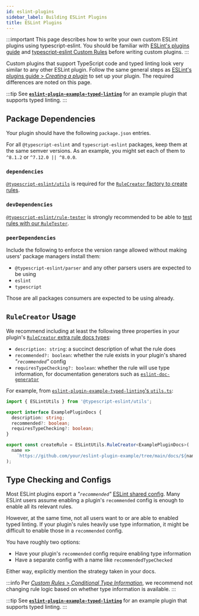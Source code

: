 ```yaml
---
id: eslint-plugins
sidebar_label: Building ESLint Plugins
title: ESLint Plugins
---
```


:::important
This page describes how to write your own custom ESLint plugins using typescript-eslint.
You should be familiar with [ESLint's plugins guide](https://eslint.org/docs/latest/extend/plugins) and [typescript-eslint Custom Rules](./Custom_Rules.mdx) before writing custom plugins.
:::

Custom plugins that support TypeScript code and typed linting look very similar to any other ESLint plugin.
Follow the same general steps as [ESLint's plugins guide > _Creating a plugin_](https://eslint.org/docs/latest/extend/plugins#creating-a-plugin) to set up your plugin.
The required differences are noted on this page.

:::tip
See [**`eslint-plugin-example-typed-linting`**](https://github.com/typescript-eslint/examples/tree/main/packages/eslint-plugin-example-typed-linting) for an example plugin that supports typed linting.
:::

## Package Dependencies

Your plugin should have the following `package.json` entries.

For all `@typescript-eslint` and `typescript-eslint` packages, keep them at the same semver versions.
As an example, you might set each of them to `^8.1.2` or `^7.12.0 || ^8.0.0`.

### `dependencies`

[`@typescript-eslint/utils`](../packages/Utils.mdx) is required for the [`RuleCreator` factory to create rules](#rulecreator-usage).

### `devDependencies`

[`@typescript-eslint/rule-tester`](../packages/Rule_Tester.mdx) is strongly recommended to be able to [test rules with our `RuleTester`](./Custom_Rules.mdx).

### `peerDependencies`

Include the following to enforce the version range allowed without making users' package managers install them:

- `@typescript-eslint/parser` and any other parsers users are expected to be using
- `eslint`
- `typescript`

Those are all packages consumers are expected to be using already.

## `RuleCreator` Usage

We recommend including at least the following three properties in your plugin's [`RuleCreator` extra rule docs types](./Custom_Rules.mdx#extra-rule-docs-types):

- `description: string`: a succinct description of what the rule does
- `recommended?: boolean`: whether the rule exists in your plugin's shared _"`recommended`"_ config
- `requiresTypeChecking?: boolean`: whether the rule will use type information, for documentation generators such as [`eslint-doc-generator`](https://github.com/bmish/eslint-doc-generator)

For example, from [`eslint-plugin-example-typed-linting`'s `utils.ts`](https://github.com/typescript-eslint/examples/blob/main/packages/eslint-plugin-example-typed-linting/src/utils.ts):

```ts
import { ESLintUtils } from '@typescript-eslint/utils';

export interface ExamplePluginDocs {
  description: string;
  recommended?: boolean;
  requiresTypeChecking?: boolean;
}

export const createRule = ESLintUtils.RuleCreator<ExamplePluginDocs>(
  name =>
    `https://github.com/your/eslint-plugin-example/tree/main/docs/${name}.md`,
);
```

## Type Checking and Configs

Most ESLint plugins export a _"`recommended`"_ [ESLint shared config](https://eslint.org/docs/latest/extend/shareable-configs).
Many ESLint users assume enabling a plugin's `recommended` config is enough to enable all its relevant rules.

However, at the same time, not all users want to or are able to enabled typed linting.
If your plugin's rules heavily use type information, it might be difficult to enable those in a `recommended` config.

You have roughly two options:

- Have your plugin's `recommended` config require enabling type information
- Have a separate config with a name like `recommendedTypeChecked`

Either way, explicitly mention the strategy taken in your docs.

:::info
Per [_Custom Rules_ > _Conditional Type Information_](./Custom_Rules.mdx#conditional-type-information), we recommend not changing rule logic based on whether type information is available.
:::

:::tip
See [**`eslint-plugin-example-typed-linting`**](https://github.com/typescript-eslint/examples/tree/main/packages/eslint-plugin-example-typed-linting) for an example plugin that supports typed linting.
:::
